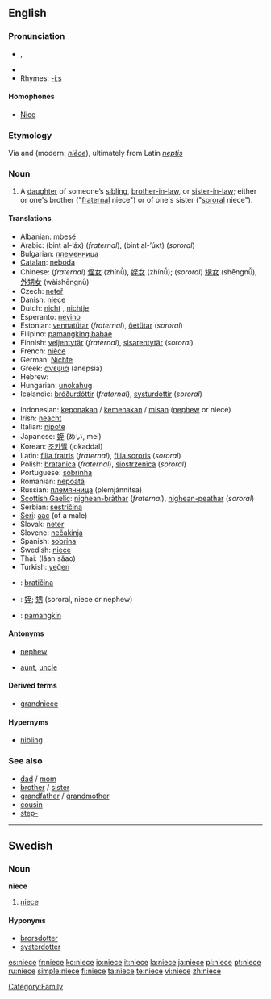 {{see|nièce}}
==English==

===Pronunciation===
* {{IPA|/niːs/}}, {{SAMPA|/ni:s/}}
* {{audio|en-us-niece.ogg|Audio (US)}}
* Rhymes: [[Rhymes:English:-iːs|-iːs]]

====Homophones====
* [[Nice]]

===Etymology===
Via {{ME.}} and {{OF.}} (modern: ''[[nièce]]''), ultimately from Latin ''[[neptis]]''

===Noun===
{{en-noun}}

# A [[daughter]] of someone’s [[sibling]], [[brother-in-law]], or [[sister-in-law]]; either or one's brother ("[[fraternal]] niece") or of one's sister ("[[sororal]] niece").

<!--disputed.  Citations please, or mark what regions it is slang in.  # A male [[homosexual]] person. -->

====Translations====
{{trans-top|fraternal or sororal niece}}
* Albanian: [[mbesë]] {{f}}
* Arabic: {{Arab|[[بنت الأخ]]}} (bint al-’áx) {{f}} (''fraternal''),  {{Arab|[[بنت الأخت]]}} (bint al-’úxt) {{f}} (''sororal'')
* Bulgarian: [[племенница]] {{f}}
* [[Catalan]]: [[neboda]] {{f}}
* Chinese: (''fraternal'') [[侄女]] (zhínǚ), [[姪女]] (zhínǚ); (''sororal'') [[甥女]] (shēngnǚ), [[外甥女]] (wàishēngnǚ)
* Czech: [[neteř]] {{f}}
* Danish: [[niece]]
* Dutch: [[nicht]] {{f}}, [[nichtje]] {{f}}
* Esperanto: [[nevino]]
* Estonian: [[vennatütar]] (''fraternal''), [[õetütar]] (''sororal'')
* Filipino: [[pamangking babae]]
* Finnish: [[veljentytär]] (''fraternal''), [[sisarentytär]] (''sororal'')
* French: [[nièce]] {{f}}
* German: [[Nichte]] {{f}}
* Greek: [[ανεψιά]] (anepsiá) {{f}}
* Hebrew: {{he-translation|אחיינית|akhyanít}} {{f}}
* Hungarian: [[unokahug]]
* Icelandic: [[bróðurdóttir]] {{f}} (''fraternal''), [[systurdóttir]] {{f}} (''sororal'')
{{trans-mid}}
* Indonesian: [[keponakan]] / [[kemenakan]] / [[misan]] ([[nephew]] or niece)
* Irish: [[neacht]] {{f}}
* Italian: [[nipote]]
* Japanese: [[姪]] (めい, mei)
* Korean: [[조카딸]] (jokaddal)
* Latin: [[filia fratris]] (''fraternal''), [[filia sororis]] (''sororal'')
* Polish: [[bratanica]] {{f}} (''fraternal''), [[siostrzenica]] {{f}} (''sororal'')
* Portuguese: [[sobrinha]] {{f}}
* Romanian: [[nepoată]] {{f}}
* Russian: [[племянница]] (plemjánnitsa) {{f}}
* [[Scottish Gaelic]]: [[nighean-bràthar]] {{f}} (''fraternal''), [[nighean-peathar]] {{f}} (''sororal'')
* Serbian: [[sestričina]] {{f}}
* [[Seri]]: [[aac]] (of a male)
* Slovak: [[neter]] {{f}}
* Slovene: [[nečakinja]] {{f}}
* Spanish: [[sobrina]] {{f}}
* Swedish: [[niece#Swedish|niece]] {{c}}
* Thai: {{Thai|[[หลานสาว]]}} (lăan săao)
* Turkish: [[yeğen]]
{{trans-bottom}}

{{checktrans-top}}
* {{ttbc|Serbian}}: [[bratičina]] {{f}}
* {{ttbc|CJKV Characters}}: [[姪]]; [[甥]] (sororal, niece or nephew)
* {{ttbc|Filipino}}: [[pamangkin]] {{f}}
{{checktrans-bottom}}

====Antonyms====
* {{italbrac|with regard to gender}} [[nephew]]
* {{italbrac|with regard to ancestry}} [[aunt]], [[uncle]]

====Derived terms====
* [[grandniece]]

====Hypernyms====
* [[nibling]]

===See also===
* [[dad]] / [[mom]]
* [[brother]] / [[sister]]
* [[grandfather]] / [[grandmother]]
* [[cousin]]
* [[step-]]

[[Category:Family]]

----

==Swedish==

===Noun===
{{sv-noun-reg-r-c}}
'''niece''' {{c}}

# [[niece#English|niece]]

====Hyponyms====
* [[brorsdotter]]
* [[systerdotter]]

[[es:niece]]
[[fr:niece]]
[[ko:niece]]
[[io:niece]]
[[it:niece]]
[[la:niece]]
[[ja:niece]]
[[pl:niece]]
[[pt:niece]]
[[ru:niece]]
[[simple:niece]]
[[fi:niece]]
[[ta:niece]]
[[te:niece]]
[[vi:niece]]
[[zh:niece]]